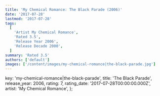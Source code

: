 ```yaml
---
title: 'My Chemical Romance: The Black Parade (2006)'
date: '2017-07-28'
lastmod: '2017-07-28'
tags:
  [
    'Artist My Chemical Romance',
    'Rated 3.5',
    'Release Year 2006',
    'Release Decade 2000',
  ]
summary: 'Rated 3.5'
authors: ['default']
images: ['/content/images/my-chemical-romance|the-black-parade.jpg']
---
```


  key: 'my-chemical-romance|the-black-parade',
  title: 'The Black Parade',
  release_year: 2006,
  rating: 7,
  rating_date: '2017-07-28T00:00:00.000Z',
  artist: 'My Chemical Romance',
};

<MusicRating data={data} />
